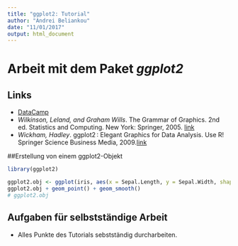 ```yaml
---
title: "ggplot2: Tutorial"
author: "Andrei Beliankou"
date: "11/01/2017"
output: html_document
---
```


# Arbeit mit dem Paket _ggplot2_

## Links
* [DataCamp](https://www.datacamp.com/)
* _Wilkinson, Leland, and Graham Wills_. The Grammar of Graphics. 2nd ed. Statistics and Computing. New York: Springer, 2005. [link](https://www.amazon.de/Grammar-Graphics-Statistics-Computing/dp/1441920331/ref=sr_1_1)
* _Wickham, Hadley_. ggplot2 : Elegant Graphics for Data Analysis. Use R! Springer Science   Business Media, 2009.[link](https://www.amazon.de/ggplot2-Elegant-Graphics-Data-Analysis/dp/331924275X/ref=pd_sbs_14_4)

##Erstellung von einem ggplot2-Objekt

```r
library(ggplot2)
```

```r
ggplot2.obj <- ggplot(iris, aes(x = Sepal.Length, y = Sepal.Width, shape = Species))  # qplot()
ggplot2.obj + geom_point() + geom_smooth()
# ggplot2.obj
```



## Aufgaben für selbstständige Arbeit
* Alles Punkte des Tutorials sebstständig durcharbeiten.
 

